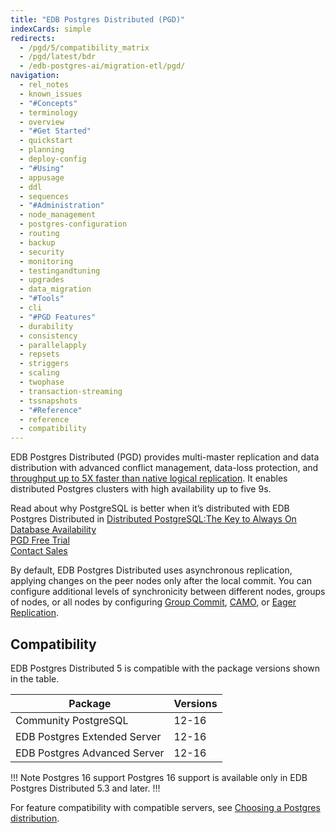 ```yaml
---
title: "EDB Postgres Distributed (PGD)"
indexCards: simple
redirects:
  - /pgd/5/compatibility_matrix
  - /pgd/latest/bdr
  - /edb-postgres-ai/migration-etl/pgd/
navigation:
  - rel_notes
  - known_issues
  - "#Concepts"
  - terminology
  - overview
  - "#Get Started"
  - quickstart
  - planning
  - deploy-config
  - "#Using"
  - appusage
  - ddl
  - sequences
  - "#Administration"
  - node_management
  - postgres-configuration
  - routing
  - backup
  - security
  - monitoring
  - testingandtuning
  - upgrades
  - data_migration
  - "#Tools"
  - cli
  - "#PGD Features"
  - durability
  - consistency
  - parallelapply
  - repsets
  - striggers
  - scaling
  - twophase
  - transaction-streaming
  - tssnapshots
  - "#Reference"
  - reference
  - compatibility
---
```



EDB Postgres Distributed (PGD) provides multi-master replication and data distribution with advanced conflict management, data-loss protection, and [throughput up to 5X faster than native logical replication](https://www.enterprisedb.com/blog/performance-improvements-edb-postgres-distributed). It enables distributed Postgres clusters with high availability up to five 9s.


<div class="container mt-4 mb-4 border border-primary">
<div class="row bg-light">
<div class="col-12 text-center px-3 py-3">
Read about why PostgreSQL is better when it’s distributed with EDB Postgres Distributed in <a href="https://www.enterprisedb.com/distributed-postgresql-always-on-database-availability">Distributed PostgreSQL:The Key to Always On Database Availability</a>
</div>
</div>
<div class="row bg-light">
<div class="col-6 px-3 py-3 d-flex justify-content-center align-items-center">
<a href="https://www.enterprisedb.com/products/edb-postgres-distributed" class="btn btn-lg btn-primary text-light px-4 text-nowrap text-center" title="Get a free trial of PGD">PGD Free Trial</a>
</div>
<div class="col-6 px-3 py-3 d-flex justify-content-center align-items-center">
<a href="https://www.enterprisedb.com/contact" class="btn btn-lg btn-primary text-light px-4 text-nowrap text-center" title="Contact sales with any questions">Contact Sales</a>
</div>
</div>
</div>


By default, EDB Postgres Distributed uses asynchronous replication, applying changes on
the peer nodes only after the local commit. You can configure additional levels of synchronicity between different nodes, groups of nodes, or all nodes by configuring
[Group Commit](durability/group-commit), [CAMO](durability/camo), or
[Eager Replication](consistency/eager).

## Compatibility

EDB Postgres Distributed 5 is compatible with the package versions shown in the table.

 Package | Versions
-------- | ------------
Community PostgreSQL | 12-16
EDB Postgres Extended Server | 12-16
EDB Postgres Advanced Server | 12-16

!!! Note Postgres 16 support
Postgres 16 support is available only in EDB Postgres Distributed 5.3 and later.
!!!

For feature compatibility with compatible servers, see [Choosing a Postgres distribution](planning/choosing_server).

